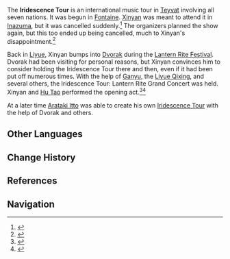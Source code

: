 {{Terminology Infobox
|type=Festivals
}}
The '''Iridescence Tour''' is an international music tour in [[Teyvat]] involving all seven nations. It was begun in [[Fontaine]]. [[Xinyan]] was meant to attend it in [[Inazuma]], but it was cancelled suddenly.<ref>{{Ref/Quest|A Tricky Situation}}</ref> The organizers planned the show again, but this too ended up being cancelled, much to Xinyan's disappointment.<ref>{{Ref/Quest|The Golden Apple Vacation Returns! (Quest)}}</ref>

Back in [[Liyue]], Xinyan bumps into [[Dvorak]] during the [[Lantern Rite Festival]]. Dvorak had been visiting for personal reasons, but Xinyan convinces him to consider holding the Iridescence Tour there and then, even if it had been put off numerous times. With the help of [[Ganyu]], the [[Liyue Qixing]], and several others, the Iridescence Tour: Lantern Rite Grand Concert was held. Xinyan and [[Hu Tao]] performed the opening act.<ref>{{Ref/Quest|A Thousand Miles for an Enigmatic Tune}}</ref><ref>{{Ref/Quest|A Single Harmony for an Irreplaceable Soul}}</ref>

At a later time [[Arataki Itto]] was able to create his own [[Iridescent Arataki Rockin' for Life Tour de Force of Awesomeness|Iridescence Tour]] with the help of Dvorak and others.

==Other Languages==
{{Other Languages
|en      = Iridescence Tour
|zhs     = 虹色巡回
|zhs_rm  = Hóngsè Xúnhuí
|zht     = 虹色巡迴
|zht_rm  = Hóngsè Xúnhuí
|zh_tl   = 
|ja      = イリデッセンスツアー
|ja_rm   = Iridessensu Tsuaa
|ja_tl   = Iridescence Tour
|ko      = 무지갯빛 투어
|ko_rm   = Mujigatppit Tueo
|ko_tl   = Iridescence Tour
|es      = Tour Iridiscente
|es_tl   = Iridescent Tour
|fr      = Tournée Iridescence
|fr_tl   = Iridescence Tour
|ru      = Тур «Многоцветье»
|ru_tl   = "Iridescence" Tour
|th      = Iridescence Tour
|vi      = Lễ Hội "Sắc Màu Lưu Động"
|vi_tl   = <!--"Scarlet Tour" Festival-->
|de      = Regenbogen-Tour
|de_tl   = Rainbow Tour
|id      = Iridescence Tour
|pt      = Tour Iridescente
|pt_tl   = 
|tr      = Parıldayan Turne
|tr_tl   = 
|it      = Tour dell'arcobaleno
|it_tl   = 
}}

==Change History==
{{Change History|introduced=2.2}}

==References==
{{Reflist}}

==Navigation==
{{Lore Navbox|World}}